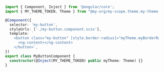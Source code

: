 ```ts
import { Component, Inject } from '@angular/core';
import { MY_THEME_TOKEN, Theme } from "@my-org/my-scope.theme.my-theme-provider";

@Component({
  selector: 'my-button',
  styleUrls: ['./my-button.component.scss'],
  template: `
    <button class="my-button" [style.border-radius]="myTheme.myBorderRadius">
      <ng-content></ng-content>
    </button>`,
})
export class MyButtonComponent {
  constructor(@Inject(MY_THEME_TOKEN) public myTheme: Theme) {}
}
```
